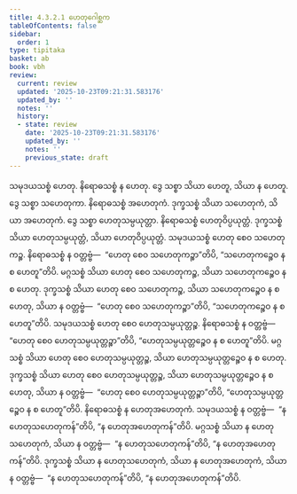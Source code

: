 ```yaml
---
title: 4.3.2.1 ဟေတုဂေါစ္ဆက
tableOfContents: false
sidebar:
  order: 1
type: tipitaka
basket: ab
book: vbh
review:
  current: review
  updated: '2025-10-23T09:21:31.583176'
  updated_by: ''
  notes: ''
  history:
  - state: review
    date: '2025-10-23T09:21:31.583176'
    updated_by: ''
    notes: ''
    previous_state: draft
---
```



<ReviewStatus review={frontmatter.review} showDetails={true} />

<HypothesisAnnotation frontmatter={frontmatter} />

<DynamicBreadcrumb />

<Division number="218" book="vbh" e="ch" v="30" p="121">

<Paragraph number="844" book="vbh">
သမုဒယသစ္စံ ဟေတု. နိရောဓသစ္စံ န ဟေတု. ဒွေ သစ္စာ သိယာ ဟေတူ, သိယာ န ဟေတူ. ဒွေ သစ္စာ သဟေတုကာ. နိရောဓသစ္စံ အဟေတုကံ. ဒုက္ခသစ္စံ သိယာ သဟေတုကံ, သိယာ အဟေတုကံ. ဒွေ သစ္စာ ဟေတုသမ္ပယုတ္တာ. နိရောဓသစ္စံ ဟေတုဝိပ္ပယုတ္တံ. ဒုက္ခသစ္စံ သိယာ ဟေတုသမ္ပယုတ္တံ, သိယာ ဟေတုဝိပ္ပယုတ္တံ. သမုဒယသစ္စံ ဟေတု စေဝ သဟေတုကဉ္စ. နိရောဓသစ္စံ န ဝတ္တဗ္ဗံ—  “ဟေတု စေဝ သဟေတုကဉ္စာ”တိပိ, “သဟေတုကဉ္စေဝ န စ ဟေတူ”တိပိ. မဂ္ဂသစ္စံ သိယာ ဟေတု စေဝ သဟေတုကဉ္စ, သိယာ သဟေတုကဉ္စေဝ န စ ဟေတု. ဒုက္ခသစ္စံ သိယာ ဟေတု စေဝ သဟေတုကဉ္စ, သိယာ သဟေတုကဉ္စေဝ န စ ဟေတု, သိယာ န ဝတ္တဗ္ဗံ—  “ဟေတု စေဝ သဟေတုကဉ္စာ”တိပိ, “သဟေတုကဉ္စေဝ န စ ဟေတူ”တိပိ. သမုဒယသစ္စံ ဟေတု စေဝ ဟေတုသမ္ပယုတ္တဉ္စ. နိရောဓသစ္စံ န ဝတ္တဗ္ဗံ—  “ဟေတု စေဝ ဟေတုသမ္ပယုတ္တဉ္စာ”တိပိ, “ဟေတုသမ္ပယုတ္တဉ္စေဝ န စ ဟေတူ”တိပိ. မဂ္ဂသစ္စံ သိယာ ဟေတု စေဝ ဟေတုသမ္ပယုတ္တဉ္စ, သိယာ ဟေတုသမ္ပယုတ္တဉ္စေဝ န စ ဟေတု. ဒုက္ခသစ္စံ သိယာ ဟေတု စေဝ ဟေတုသမ္ပယုတ္တဉ္စ, သိယာ ဟေတုသမ္ပယုတ္တဉ္စေဝ န စ ဟေတု, သိယာ န ဝတ္တဗ္ဗံ—  “ဟေတု စေဝ ဟေတုသမ္ပယုတ္တဉ္စာ”တိပိ, “ဟေတုသမ္ပယုတ္တဉ္စေဝ န စ ဟေတူ”တိပိ. နိရောဓသစ္စံ န ဟေတုအဟေတုကံ. သမုဒယသစ္စံ န ဝတ္တဗ္ဗံ—  “န ဟေတုသဟေတုကန်”တိပိ, “န ဟေတုအဟေတုကန်”တိပိ. မဂ္ဂသစ္စံ သိယာ န ဟေတုသဟေတုကံ, သိယာ န ဝတ္တဗ္ဗံ—  “န ဟေတုသဟေတုကန်”တိပိ, “န ဟေတုအဟေတုကန်”တိပိ. ဒုက္ခသစ္စံ သိယာ န ဟေတုသဟေတုကံ, သိယာ န ဟေတုအဟေတုကံ, သိယာ န ဝတ္တဗ္ဗံ—  “န ဟေတုသဟေတုကန်”တိပိ, “န ဟေတုအဟေတုကန်”တိပိ.
</Paragraph>
</Division>